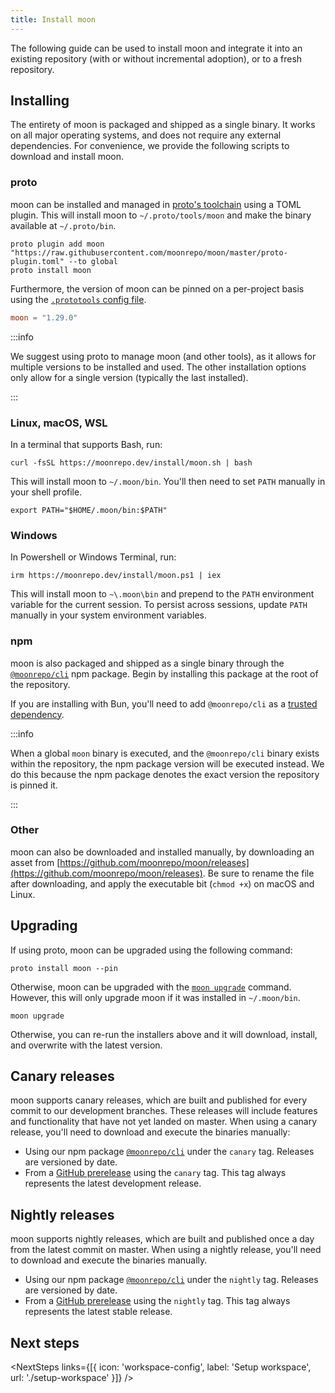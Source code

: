 ```yaml
---
title: Install moon
---
```



<HeaderLabel text="2 min" />

The following guide can be used to install moon and integrate it into an existing repository (with
or without incremental adoption), or to a fresh repository.

## Installing

The entirety of moon is packaged and shipped as a single binary. It works on all major operating
systems, and does not require any external dependencies. For convenience, we provide the following
scripts to download and install moon.

### proto

moon can be installed and managed in [proto's toolchain](/proto) using a TOML plugin. This will
install moon to `~/.proto/tools/moon` and make the binary available at `~/.proto/bin`.

```shell
proto plugin add moon "https://raw.githubusercontent.com/moonrepo/moon/master/proto-plugin.toml" --to global
proto install moon
```

Furthermore, the version of moon can be pinned on a per-project basis using the
[`.prototools` config file](/docs/proto/config).

```toml title=".prototools"
moon = "1.29.0"
```

:::info

We suggest using proto to manage moon (and other tools), as it allows for multiple versions to be
installed and used. The other installation options only allow for a single version (typically the
last installed).

:::

### Linux, macOS, WSL

In a terminal that supports Bash, run:

```shell
curl -fsSL https://moonrepo.dev/install/moon.sh | bash
```

This will install moon to `~/.moon/bin`. You'll then need to set `PATH` manually in your shell
profile.

```shell
export PATH="$HOME/.moon/bin:$PATH"
```

### Windows

In Powershell or Windows Terminal, run:

```shell
irm https://moonrepo.dev/install/moon.ps1 | iex
```

This will install moon to `~\.moon\bin` and prepend to the `PATH` environment variable for the
current session. To persist across sessions, update `PATH` manually in your system environment
variables.

### npm

moon is also packaged and shipped as a single binary through the
[`@moonrepo/cli`](https://www.npmjs.com/package/@moonrepo/cli) npm package. Begin by installing this
package at the root of the repository.

<AddDepsTabs dep="@moonrepo/cli" dev />

If you are installing with Bun, you'll need to add `@moonrepo/cli` as a
[trusted dependency](https://bun.sh/docs/install/lifecycle#trusteddependencies).

:::info

When a global `moon` binary is executed, and the `@moonrepo/cli` binary exists within the
repository, the npm package version will be executed instead. We do this because the npm package
denotes the exact version the repository is pinned it.

:::

### Other

moon can also be downloaded and installed manually, by downloading an asset from
[https://github.com/moonrepo/moon/releases](https://github.com/moonrepo/moon/releases). Be sure to
rename the file after downloading, and apply the executable bit (`chmod +x`) on macOS and Linux.

## Upgrading

If using proto, moon can be upgraded using the following command:

```shell
proto install moon --pin
```

Otherwise, moon can be upgraded with the [`moon upgrade`](./commands/upgrade) command. However, this
will only upgrade moon if it was installed in `~/.moon/bin`.

```shell
moon upgrade
```

Otherwise, you can re-run the installers above and it will download, install, and overwrite with the
latest version.

## Canary releases

moon supports canary releases, which are built and published for every commit to our development
branches. These releases will include features and functionality that have not yet landed on master.
When using a canary release, you'll need to download and execute the binaries manually:

- Using our npm package
  [`@moonrepo/cli`](https://www.npmjs.com/package/@moonrepo/cli?activeTab=versions) under the
  `canary` tag. Releases are versioned by date.
- From a [GitHub prerelease](https://github.com/moonrepo/moon/releases/tag/canary) using the
  `canary` tag. This tag always represents the latest development release.

## Nightly releases

moon supports nightly releases, which are built and published once a day from the latest commit on
master. When using a nightly release, you'll need to download and execute the binaries manually.

- Using our npm package
  [`@moonrepo/cli`](https://www.npmjs.com/package/@moonrepo/cli?activeTab=versions) under the
  `nightly` tag. Releases are versioned by date.
- From a [GitHub prerelease](https://github.com/moonrepo/moon/releases/tag/nightly) using the
  `nightly` tag. This tag always represents the latest stable release.

## Next steps

<NextSteps
  links={[{ icon: 'workspace-config', label: 'Setup workspace', url: './setup-workspace' }]}
/>
